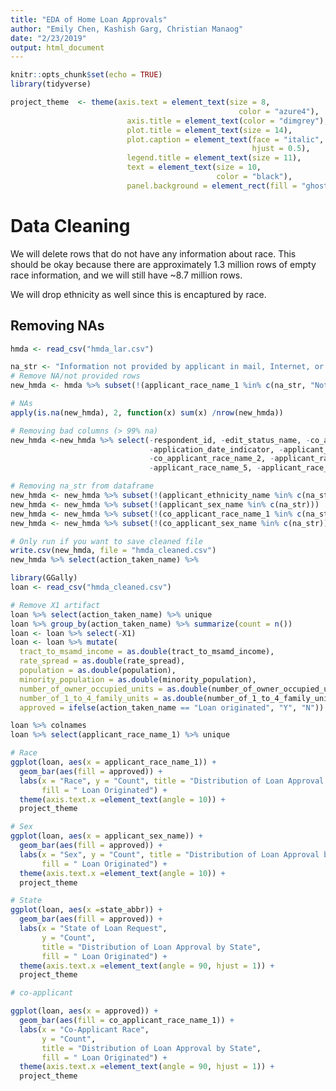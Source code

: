 ```yaml
---
title: "EDA of Home Loan Approvals"
author: "Emily Chen, Kashish Garg, Christian Manaog"
date: "2/23/2019"
output: html_document
---
```


```r
knitr::opts_chunk$set(echo = TRUE)
library(tidyverse)

project_theme  <- theme(axis.text = element_text(size = 8, 
                                                   color = "azure4"),
                          axis.title = element_text(color = "dimgrey"),
                          plot.title = element_text(size = 14),
                          plot.caption = element_text(face = "italic",
                                                      hjust = 0.5), 
                          legend.title = element_text(size = 11),
                          text = element_text(size = 10,
                                              color = "black"),
                          panel.background = element_rect(fill = "ghostwhite"))
```

# Data Cleaning

We will delete rows that do not have any information about race. This should be okay because there are approximately 1.3 million rows of empty race information, and we will still have ~8.7 million rows.

We will drop ethnicity as well since this is encaptured by race. 

## Removing NAs


```r
hmda <- read_csv("hmda_lar.csv")

na_str <- "Information not provided by applicant in mail, Internet, or telephone application"
# Remove NA/not provided rows
new_hmda <- hmda %>% subset(!(applicant_race_name_1 %in% c(na_str, "Not applicable")))

# NAs
apply(is.na(new_hmda), 2, function(x) sum(x) /nrow(new_hmda))

# Removing bad columns (> 99% na)
new_hmda <-new_hmda %>% select(-respondent_id, -edit_status_name, -co_applicant_race_name_3,
                               -application_date_indicator, -applicant_race_name_4, -co_applicant_race_name_5,
                               -co_applicant_race_name_2, -applicant_race_name_3, -co_applicant_race_name_4,
                               -applicant_race_name_5, -applicant_race_name_2)

# Removing na_str from dataframe
new_hmda <- new_hmda %>% subset(!(applicant_ethnicity_name %in% c(na_str, "Not applicable")))
new_hmda <- new_hmda %>% subset(!(applicant_sex_name %in% c(na_str)))
new_hmda <- new_hmda %>% subset(!(co_applicant_race_name_1 %in% c(na_str)))
new_hmda <- new_hmda %>% subset(!(co_applicant_sex_name %in% c(na_str)))

# Only run if you want to save cleaned file
write.csv(new_hmda, file = "hmda_cleaned.csv")
new_hmda %>% select(action_taken_name) %>% 
```


```r
library(GGally)
loan <- read_csv("hmda_cleaned.csv")

# Remove X1 artifact
loan %>% select(action_taken_name) %>% unique
loan %>% group_by(action_taken_name) %>% summarize(count = n())
loan <- loan %>% select(-X1)
loan <- loan %>% mutate(
  tract_to_msamd_income = as.double(tract_to_msamd_income), 
  rate_spread = as.double(rate_spread),
  population = as.double(population),
  minority_population = as.double(minority_population),
  number_of_owner_occupied_units = as.double(number_of_owner_occupied_units),
  number_of_1_to_4_family_units = as.double(number_of_1_to_4_family_units),
  approved = ifelse(action_taken_name == "Loan originated", "Y", "N"))

loan %>% colnames
loan %>% select(applicant_race_name_1) %>% unique

# Race
ggplot(loan, aes(x = applicant_race_name_1)) +
  geom_bar(aes(fill = approved)) +
  labs(x = "Race", y = "Count", title = "Distribution of Loan Approval by Race",
       fill = " Loan Originated") + 
  theme(axis.text.x =element_text(angle = 10)) + 
  project_theme

# Sex
ggplot(loan, aes(x = applicant_sex_name)) +
  geom_bar(aes(fill = approved)) +
  labs(x = "Sex", y = "Count", title = "Distribution of Loan Approval by Sex",
       fill = " Loan Originated") + 
  theme(axis.text.x =element_text(angle = 10)) + 
  project_theme

# State
ggplot(loan, aes(x =state_abbr)) +
  geom_bar(aes(fill = approved)) +
  labs(x = "State of Loan Request",
       y = "Count",
       title = "Distribution of Loan Approval by State",
       fill = " Loan Originated") + 
  theme(axis.text.x =element_text(angle = 90, hjust = 1)) + 
  project_theme

# co-applicant

ggplot(loan, aes(x = approved)) +
  geom_bar(aes(fill = co_applicant_race_name_1)) +
  labs(x = "Co-Applicant Race",
       y = "Count",
       title = "Distribution of Loan Approval by State",
       fill = " Loan Originated") + 
  theme(axis.text.x =element_text(angle = 90, hjust = 1)) + 
  project_theme
```






















